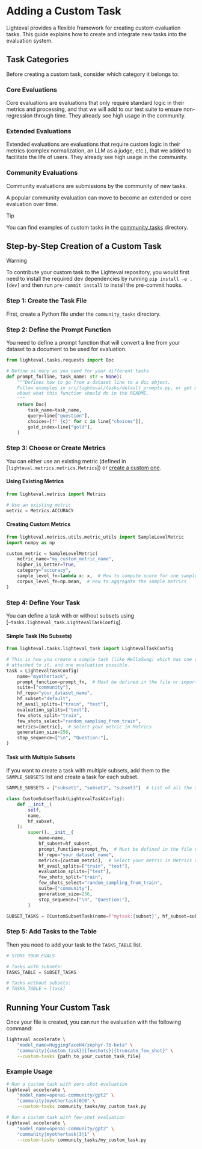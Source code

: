 # Adding a Custom Task

Lighteval provides a flexible framework for creating custom evaluation tasks. This guide explains how to create and integrate new tasks into the evaluation system.

## Task Categories

Before creating a custom task, consider which category it belongs to:

### Core Evaluations
Core evaluations are evaluations that only require standard logic in their
metrics and processing, and that we will add to our test suite to ensure non-regression through time. They already see high usage in the community.

### Extended Evaluations
Extended evaluations are evaluations that require custom logic in their
metrics (complex normalization, an LLM as a judge, etc.), that we added to
facilitate the life of users. They already see high usage in the community.

### Community Evaluations
Community evaluations are submissions by the community of new tasks.

A popular community evaluation can move to become an extended or core evaluation over time.

> [!TIP]
> You can find examples of custom tasks in the [community_tasks](https://github.com/huggingface/lighteval/tree/main/community_tasks) directory.

## Step-by-Step Creation of a Custom Task

> [!WARNING]
> To contribute your custom task to the Lighteval repository, you would first need
> to install the required dev dependencies by running `pip install -e .[dev]`
> and then run `pre-commit install` to install the pre-commit hooks.

### Step 1: Create the Task File

First, create a Python file under the `community_tasks` directory.

### Step 2: Define the Prompt Function

You need to define a prompt function that will convert a line from your
dataset to a document to be used for evaluation.

```python
from lighteval.tasks.requests import Doc

# Define as many as you need for your different tasks
def prompt_fn(line, task_name: str = None):
    """Defines how to go from a dataset line to a doc object.
    Follow examples in src/lighteval/tasks/default_prompts.py, or get more info
    about what this function should do in the README.
    """
    return Doc(
        task_name=task_name,
        query=line["question"],
        choices=[f" {c}" for c in line["choices"]],
        gold_index=line["gold"],
    )
```

### Step 3: Choose or Create Metrics

You can either use an existing metric (defined in [`lighteval.metrics.metrics.Metrics`]) or [create a custom one](adding-a-new-metric).

#### Using Existing Metrics

```python
from lighteval.metrics import Metrics

# Use an existing metric
metric = Metrics.ACCURACY
```

#### Creating Custom Metrics

```python
from lighteval.metrics.utils.metric_utils import SampleLevelMetric
import numpy as np

custom_metric = SampleLevelMetric(
    metric_name="my_custom_metric_name",
    higher_is_better=True,
    category="accuracy",
    sample_level_fn=lambda x: x,  # How to compute score for one sample
    corpus_level_fn=np.mean,  # How to aggregate the sample metrics
)
```

### Step 4: Define Your Task

You can define a task with or without subsets using [`~tasks.lighteval_task.LightevalTaskConfig`].

#### Simple Task (No Subsets)

```python
from lighteval.tasks.lighteval_task import LightevalTaskConfig

# This is how you create a simple task (like HellaSwag) which has one single subset
# attached to it, and one evaluation possible.
task = LightevalTaskConfig(
    name="myothertask",
    prompt_function=prompt_fn,  # Must be defined in the file or imported
    suite=["community"],
    hf_repo="your_dataset_name",
    hf_subset="default",
    hf_avail_splits=["train", "test"],
    evaluation_splits=["test"],
    few_shots_split="train",
    few_shots_select="random_sampling_from_train",
    metrics=[metric],  # Select your metric in Metrics
    generation_size=256,
    stop_sequence=["\n", "Question:"],
)
```

#### Task with Multiple Subsets

If you want to create a task with multiple subsets, add them to the
`SAMPLE_SUBSETS` list and create a task for each subset.

```python
SAMPLE_SUBSETS = ["subset1", "subset2", "subset3"]  # List of all the subsets to use for this eval

class CustomSubsetTask(LightevalTaskConfig):
    def __init__(
        self,
        name,
        hf_subset,
    ):
        super().__init__(
            name=name,
            hf_subset=hf_subset,
            prompt_function=prompt_fn,  # Must be defined in the file or imported
            hf_repo="your_dataset_name",
            metrics=[custom_metric],  # Select your metric in Metrics or use your custom_metric
            hf_avail_splits=["train", "test"],
            evaluation_splits=["test"],
            few_shots_split="train",
            few_shots_select="random_sampling_from_train",
            suite=["community"],
            generation_size=256,
            stop_sequence=["\n", "Question:"],
        )

SUBSET_TASKS = [CustomSubsetTask(name=f"mytask:{subset}", hf_subset=subset) for subset in SAMPLE_SUBSETS]
```

### Step 5: Add Tasks to the Table

Then you need to add your task to the `TASKS_TABLE` list.

```python
# STORE YOUR EVALS

# Tasks with subsets:
TASKS_TABLE = SUBSET_TASKS

# Tasks without subsets:
# TASKS_TABLE = [task]
```

## Running Your Custom Task

Once your file is created, you can run the evaluation with the following command:

```bash
lighteval accelerate \
    "model_name=HuggingFaceH4/zephyr-7b-beta" \
    "community|{custom_task}|{fewshots}|{truncate_few_shot}" \
    --custom-tasks {path_to_your_custom_task_file}
```

### Example Usage

```bash
# Run a custom task with zero-shot evaluation
lighteval accelerate \
    "model_name=openai-community/gpt2" \
    "community|myothertask|0|0" \
    --custom-tasks community_tasks/my_custom_task.py

# Run a custom task with few-shot evaluation
lighteval accelerate \
    "model_name=openai-community/gpt2" \
    "community|myothertask|3|1" \
    --custom-tasks community_tasks/my_custom_task.py
```
